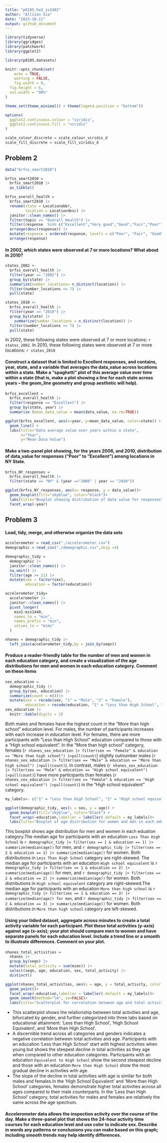 ```yaml
---
title: "p8105_hw3_zx2482"
author: "Allison Xia"
date: "2023-10-11"
output: github_document
---
```


```r
library(tidyverse)
library(ggridges)
library(patchwork)
library(ggplot2)

library(p8105.datasets)

knitr::opts_chunk$set(
	echo = TRUE,
	warning = FALSE,
	fig.width = 8, 
  fig.height = 6,
  out.width = "90%"
)

theme_set(theme_minimal() + theme(legend.position = "bottom"))

options(
  ggplot2.continuous.colour = "viridis",
  ggplot2.continuous.fill = "viridis"
)

scale_colour_discrete = scale_colour_viridis_d
scale_fill_discrete = scale_fill_viridis_d
```

## Problem 2

```r
data("brfss_smart2010") 

brfss_smart2010 = 
  brfss_smart2010 |> 
  as_tibble()
```

```r
brfss_overall_health =
  brfss_smart2010 |> 
  rename(state = Locationabbr,
         location = Locationdesc) |> 
  janitor::clean_names() |> 
  filter(topic == "Overall Health") |> 
  filter(response  %in% c("Excellent","Very good","Good","Fair","Poor")) |> 
  arrange(desc(response)) |> 
  mutate(response = ordered(response, levels = c("Poor", "Fair", "Good","Very good","Excellent"))) |> 
  arrange(response) 
```

#### In 2002, which states were observed at 7 or more locations? What about in 2010?

```r
states_2002 <- 
  brfss_overall_health |> 
  filter(year == "2002") |> 
  group_by(state) |> 
  summarize(number_locations= n_distinct(location)) |> 
  filter(number_locations >= 7) |> 
  pull(state)

states_2010 <- 
  brfss_overall_health |> 
  filter(year == "2010") |> 
  group_by(state) |> 
    summarize(number_locations = n_distinct(location)) |> 
  filter(number_locations >= 7) |> 
  pull(state)
```

In 2002, these following states were observed at 7 or more locations: `r states_2002`. In 2010, these following states were observed at 7 or more locations: `r states_2010`

#### Construct a dataset that is limited to Excellent responses, and contains, year, state, and a variable that averages the data_value across locations within a state. Make a "spaghetti" plot of this average value over time within a state (that is, make a plot showing a line for each state across years -- the geom_line geometry and group aesthetic will help).

```r
brfss_excellent = 
  brfss_overall_health |> 
  filter(response == "Excellent") |> 
  group_by(state, year) |> 
  summarize (mean_data_value = mean(data_value, na.rm=TRUE))
```

```r
ggplot(brfss_excellent, aes(x=year, y=mean_data_value, color=state)) +
  geom_line() +
  labs(title="Data average value over years within a state",
       x="Year",
       y="Mean Data Value")
```

#### Make a two-panel plot showing, for the years 2006, and 2010, distribution of data_value for responses ("Poor" to "Excellent") among locations in NY State.

```r
brfss_NY_responses = 
  brfss_overall_health |> 
  filter(state == "NY" & (year =="2006" | year == "2010"))
```

```r
ggplot(brfss_NY_responses, aes(x= response, y = data_value))+
  geom_boxplot(fill="skyblue", color="black")+
  labs(title="Boxplot showing distribution of data value for responses", x="Responses", y="Data Value") +
  facet_wrap(~year)
```

## Problem 3

#### Load, tidy, merge, and otherwise organize the data sets

```r
accelerometer = read_csv("./accelerometer.csv")
demographic = read_csv("./demographic.csv",skip =4)
```

```r
demographic_tidy =
  demographic |> 
  janitor::clean_names() |> 
  na.omit() |> 
  filter(age >= 21) |> 
  mutate(sex = factor(sex),
         education = factor(education))
```

```r
accelerometer_tidy=
  accelerometer |> 
  janitor::clean_names() |> 
  pivot_longer(
    min1:min1440, 
    names_to = "min",
    names_prefix = "min",
    values_to = "mims"
  )
```

```r
nhanes = demographic_tidy |> 
  left_join(accelerometer_tidy,by = join_by(seqn))
```

#### Produce a reader-friendly table for the number of men and women in each education category, and create a visualization of the age distributions for men and women in each education category. Comment on these items

```r
sex_education = 
  demographic_tidy |> 
  group_by(sex, education) |>
  summarize(count = n())|>
  mutate(sex = recode(sex, "1" = "Male", "2" = "Female"),
         education = recode(education, "1" = "Less than High School", "2" = "High school equivalent", "3"="More than high school"))
sex_education |> 
  knitr::kable(digits = 2) 
```
Both males and females have the highest count in the "More than high school" education level. For males, the number of participants increases with each increase in education level. For females, there are more participants with "Less than High School" education compared to those with a "High school equivalent". In the "More than high school" category, females (`r nhanes_sex_education |> filter(sex == "Female" & education == "More than high school") |>pull(count)`) slightly outnumber males (`r nhanes_sex_education |> filter(sex == "Male" & education == "More than high school") |>pull(count)`). In contrast, males (`r nhanes_sex_education |> filter(sex == "Male" & education == "High school equivalent") |>pull(count)`) have more participants than females (`r nhanes_sex_education |> filter(sex == "Female" & education == "High school equivalent") |>pull(count)`) in the "High school equivalent" category.

```r
my_labels<- c("1" = "Less than High School", "2" = "High school equivalent", "3"="More than high school")

ggplot(demographic_tidy, aes(x = sex, y = age)) +
  geom_boxplot(fill="skyblue", color="black") +
  facet_wrap(~education,labeller = labeller(.default = my_labels))+
  labs(title="Boxplot of age distribution for women and men in each education category", x=" Sex (1 = Male, 2 = Female) ", y="Age")
```
This boxplot shows age distribution for men and women in each eduation category.The median age for participants with an education `Less Than High School` is `r demographic_tidy |> filter(sex == 1 & education == 1) |> summarize(median(age))` for men, and `r demographic_tidy |> filter(sex == 2 & education == 1) |> summarize(median(age))` for women. Both distributions in `Less Than High School` category are right-skewed. The median age for participants with an education `High school equivalent` is `r demographic_tidy |> filter(sex == 1 & education == 2) |> summarize(median(age))` for men, and `r demographic_tidy |> filter(sex == 2 & education == 2) |> summarize(median(age))` for women. Both distributions in `High school equivalent` category are right-skewed.The median age for participants with an education `More than high school` is `r demographic_tidy |> filter(sex == 1 & education == 3) |> summarize(median(age)) for men`, and `r demographic_tidy |> filter(sex == 2 & education == 3) |> summarize(median(age))` for women. Both distributions in `More than high school` category are left-skewed.

#### Using your tidied dataset, aggregate across minutes to create a total activity variable for each participant. Plot these total activities (y-axis) against age (x-axis); your plot should compare men to women and have separate panels for each education level. Include a trend line or a smooth to illustrate differences. Comment on your plot.

```r
nhanes_total_activities = 
  nhanes |> 
  group_by(seqn) |> 
  mutate(total_activity = sum(mims)) |> 
  select(seqn, age, education, sex, total_activity) |> 
  distinct()
```

```r
ggplot(nhanes_total_activities, aes(x = age, y = total_activity, color = sex))+
  geom_point()+
  facet_wrap(~education,labeller = labeller(.default = my_labels))+
  geom_smooth(method="lm", se=FALSE)+
  labs(title="Scatterplot for correlation between age and total activities", x="Age", y="Total Activities", color = "Sex (1 = Male, 2 = Female)")
```
* This scatterplot shows the relationship between total activities and age, bifurcated by gender, and further categorized into three tabs based on educational attainment: 'Less than High School', 'High School Equivalent', and 'More than High School'. 
* A discernible trend across all categories and genders indicates a negative correlation between total activities and age. Participants with an education 'Less than High School' start with highest activities when young but shows the steepest decline in total activities as they age when compared to  other education categories. Participants with an education `Equivalent to High School` show the second steepest decline and those with an education `More than High School` show the most gradual decline in activities with age. 
* The slope of the decline in total activities with age is similar for both males and females.In the 'High School Equivalent' and 'More than High School' categories, females demonstrate higher total activities across all ages compared to their male counterparts. In the 'Less than High School' category, total activities for males and females are relatively the same across the age spectrum.

#### Accelerometer data allows the inspection activity over the course of the day. Make a three-panel plot that shows the 24-hour activity time courses for each education level and use color to indicate sex. Describe in words any patterns or conclusions you can make based on this graph; including smooth trends may help identify differences.

